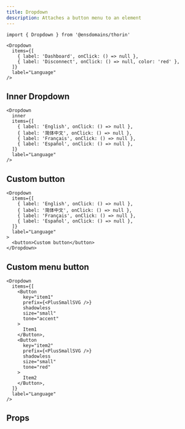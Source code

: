 ```yaml
---
title: Dropdown
description: Attaches a button menu to an element
---
```


```tsx
import { Dropdown } from '@ensdomains/thorin'
```

```tsx live=true  expand=ture minHeight=300px
<Dropdown
  items={[
    { label: 'Dashboard', onClick: () => null },
    { label: 'Disconnect', onClick: () => null, color: 'red' },
  ]}
  label="Language"
/>
```

## Inner Dropdown

```tsx live=true expand=true minHeight=300px
<Dropdown
  inner
  items={[
    { label: 'English', onClick: () => null },
    { label: '简体中文', onClick: () => null },
    { label: 'Français', onClick: () => null },
    { label: 'Español', onClick: () => null },
  ]}
  label="Language"
/>
```

## Custom button

```tsx live=true expand=true minHeight=300px
<Dropdown
  items={[
    { label: 'English', onClick: () => null },
    { label: '简体中文', onClick: () => null },
    { label: 'Français', onClick: () => null },
    { label: 'Español', onClick: () => null },
  ]}
  label="Language"
>
  <button>Custom button</button>
</Dropdown>
```

## Custom menu button

```tsx live=true  expand=ture minHeight=300px
<Dropdown
  items={[
    <Button
      key="item1"
      prefix={<PlusSmallSVG />}
      shadowless
      size="small"
      tone="accent"
    >
      Item1
    </Button>,
    <Button
      key="item2"
      prefix={<PlusSmallSVG />}
      shadowless
      size="small"
      tone="red"
    >
      Item2
    </Button>,
  ]}
  label="Language"
/>
```

## Props

<PropsTable sourceLink={sourceLink} types={types} />
